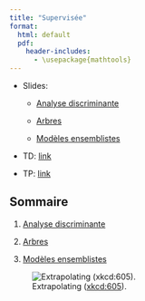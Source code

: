 ```yaml
---
title: "Supervisée"
format:
  html: default
  pdf: 
    header-includes: 
      - \usepackage{mathtools}
--- 
```


* Slides:

  - [Analyse discriminante](../slides/05-supervised-discriminant-slides.qmd)

  - [Arbres](../slides/05-supervised-tree-slides.qmd)

  - [Modèles ensemblistes](../slides/05-supervised-ensemble-slides.qmd)

* TD: [link](../td/05-supervised-td.qmd)

* TP: [link](../td/05-supervised-tp.qmd)

## Sommaire

1. [Analyse discriminante](./supervised/01-discriminant.qmd)

2. [Arbres](./supervised/02-tree.qmd)

3. [Modèles ensemblistes](./supervised/03-ensemble.qmd)



![Extrapolating ([xkcd:605](https://xkcd.com/605/)).](../include/extrapolating.png)

